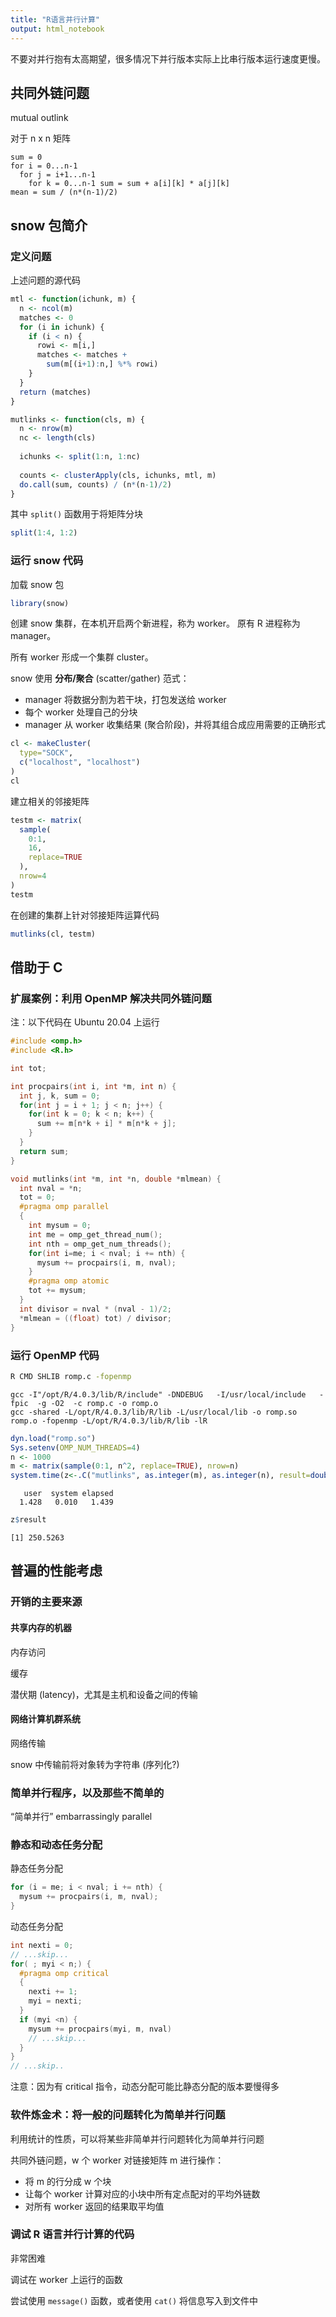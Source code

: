 ```yaml
---
title: "R语言并行计算"
output: html_notebook
---
```


不要对并行抱有太高期望，很多情况下并行版本实际上比串行版本运行速度更慢。

## 共同外链问题

mutual outlink

对于 n x n 矩阵

```
sum = 0
for i = 0...n-1
  for j = i+1...n-1
    for k = 0...n-1 sum = sum + a[i][k] * a[j][k]
mean = sum / (n*(n-1)/2)
```

## snow 包简介

### 定义问题

上述问题的源代码

```r
mtl <- function(ichunk, m) {
  n <- ncol(m)
  matches <- 0
  for (i in ichunk) {
    if (i < n) {
      rowi <- m[i,]
      matches <- matches + 
        sum(m[(i+1):n,] %*% rowi)
    }
  }
  return (matches)
}
```


```r
mutlinks <- function(cls, m) {
  n <- nrow(m)
  nc <- length(cls)
  
  ichunks <- split(1:n, 1:nc)
  
  counts <- clusterApply(cls, ichunks, mtl, m)
  do.call(sum, counts) / (n*(n-1)/2)
}
```

其中 `split()` 函数用于将矩阵分块

```r
split(1:4, 1:2)
```

### 运行 snow 代码

加载 snow 包

```r
library(snow)
```


创建 snow 集群，在本机开启两个新进程，称为 worker。
原有 R 进程称为 manager。

所有 worker 形成一个集群 cluster。

snow 使用 **分布/聚合** (scatter/gather) 范式：

- manager 将数据分割为若干块，打包发送给 worker
- 每个 worker 处理自己的分块
- manager 从 worker 收集结果 (聚合阶段)，并将其组合成应用需要的正确形式

```r
cl <- makeCluster(
  type="SOCK",
  c("localhost", "localhost")
)
cl
```

建立相关的邻接矩阵

```r
testm <- matrix(
  sample(
    0:1,
    16,
    replace=TRUE
  ),
  nrow=4
)
testm
```

在创建的集群上针对邻接矩阵运算代码

```r
mutlinks(cl, testm)
```

## 借助于 C

### 扩展案例：利用 OpenMP 解决共同外链问题

注：以下代码在 Ubuntu 20.04 上运行

```c
#include <omp.h>
#include <R.h>

int tot;

int procpairs(int i, int *m, int n) {
  int j, k, sum = 0;
  for(int j = i + 1; j < n; j++) {
    for(int k = 0; k < n; k++) {
      sum += m[n*k + i] * m[n*k + j];
    }
  }
  return sum;
}

void mutlinks(int *m, int *n, double *mlmean) {
  int nval = *n;
  tot = 0;
  #pragma omp parallel
  {
    int mysum = 0;
    int me = omp_get_thread_num();
    int nth = omp_get_num_threads();
    for(int i=me; i < nval; i += nth) {
      mysum += procpairs(i, m, nval);
    }
    #pragma omp atomic
    tot += mysum;
  }
  int divisor = nval * (nval - 1)/2;
  *mlmean = ((float) tot) / divisor;
}

```

### 运行 OpenMP 代码

```bash
R CMD SHLIB romp.c -fopenmp
```

```
gcc -I"/opt/R/4.0.3/lib/R/include" -DNDEBUG   -I/usr/local/include   -fpic  -g -O2  -c romp.c -o romp.o
gcc -shared -L/opt/R/4.0.3/lib/R/lib -L/usr/local/lib -o romp.so romp.o -fopenmp -L/opt/R/4.0.3/lib/R/lib -lR
```

```r
dyn.load("romp.so")
Sys.setenv(OMP_NUM_THREADS=4)
n <- 1000
m <- matrix(sample(0:1, n^2, replace=TRUE), nrow=n)
system.time(z<-.C("mutlinks", as.integer(m), as.integer(n), result=double(1)))
```
   
```
   user  system elapsed
  1.428   0.010   1.439
```

```r
z$result
```

```
[1] 250.5263
```

## 普遍的性能考虑

### 开销的主要来源

#### 共享内存的机器

内存访问

缓存

潜伏期 (latency)，尤其是主机和设备之间的传输

#### 网络计算机群系统

网络传输

snow 中传输前将对象转为字符串 (序列化?)

### 简单并行程序，以及那些不简单的

“简单并行” embarrassingly parallel

### 静态和动态任务分配

静态任务分配

```c
for (i = me; i < nval; i += nth) {
  mysum += procpairs(i, m, nval);
}
```

动态任务分配

```c
int nexti = 0;
// ...skip...
for( ; myi < n;) {
  #pragma omp critical
  {
    nexti += 1;
    myi = nexti;
  }
  if (myi <n) {
    mysum += procpairs(myi, m, nval)
    // ...skip...
  }
}
// ...skip..
```

注意：因为有 critical 指令，动态分配可能比静态分配的版本要慢得多

### 软件炼金术：将一般的问题转化为简单并行问题

利用统计的性质，可以将某些非简单并行问题转化为简单并行问题

共同外链问题，w 个 worker 对链接矩阵 m 进行操作：

- 将 m 的行分成 w 个块
- 让每个 worker 计算对应的小块中所有定点配对的平均外链数
- 对所有 worker 返回的结果取平均值

### 调试 R 语言并行计算的代码

非常困难

调试在 worker 上运行的函数

尝试使用 `message()` 函数，或者使用 `cat()` 将信息写入到文件中
